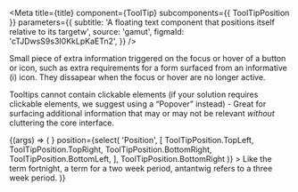 
<Meta
  title={title}
  component={ToolTip}
  subcomponents={{ ToolTipPosition }}
  parameters={{
    subtitle:
      'A floating text component that positions itself relative to its targetw',
    source: 'gamut',
    figmaId: 'cTJDwsS9s3I0KkLpKaETn2',
  }}
/>

Small piece of extra information triggered on the focus or hover of a button or icon,
such as extra requirements for a form surfaced from an informative (i) icon. They
dissapear when the focus or hover are no longer active.

Tooltips cannot contain clickable elements (if your solution
requires clickable elements, we suggest using a “Popover” instead) - Great for
surfacing additional information that may or may not be relevant _without_ cluttering
the core interface.

<Canvas>
  <Story name="ToolTip">
    {(args) => (
      <ToolTip
        focusable
        id="tooltip"
        target={<InfoCircleIcon size={20} />}
        position={select(
          'Position',
          [
            ToolTipPosition.TopLeft,
            ToolTipPosition.TopRight,
            ToolTipPosition.BottomRight,
            ToolTipPosition.BottomLeft,
          ],
          ToolTipPosition.BottomRight
        )}
      >
        Like the term fortnight, a term for a two week period, antantwig refers
        to a three week period.
      </ToolTip>
    )}
  </Story>
</Canvas>

<Props of={ToolTip} />
